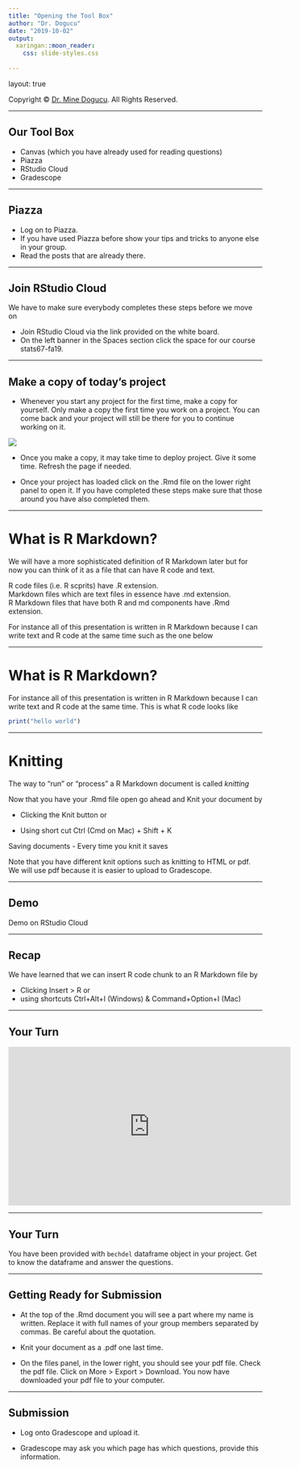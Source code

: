 ```yaml
---
title: "Opening the Tool Box"
author: "Dr. Dogucu"
date: "2019-10-02"
output: 
  xaringan::moon_reader:
    css: slide-styles.css
      
---
```


layout: true
  
<div class="my-header"></div>

<div class="my-footer"> 
 Copyright &copy; <a href="https://mdogucu.ics.uci.edu">Dr. Mine Dogucu</a>. All Rights Reserved.</div> 

---

## Our Tool Box 

- Canvas (which you have already used for reading questions)
- Piazza
- RStudio Cloud
- Gradescope

---

## Piazza

- Log on to Piazza. 
- If you have used Piazza before show your tips and tricks to anyone else in your group.
- Read the posts that are already there. 

---


## Join RStudio Cloud

We have to make sure everybody completes these steps before we move on

- Join RStudio Cloud via the link provided on the white board.
- On the left banner in the Spaces section click the space for our course stats67-fa19.

---

## Make a copy of today's project

- Whenever you start any project for the first time, make a copy for yourself. Only make a copy the first time you work on a project. You can come back and your project will still be there for you to continue working on it. 

<img src = "img/cloud-copy.png" class="center-image">  </img>

- Once you make a copy, it may take time to deploy project. Give it some time. Refresh the page if needed. 

- Once your project has loaded click on the .Rmd file on the lower right panel to open it. If you have completed these steps make sure that those around you have also completed them.


---


# What is R Markdown?

We will have a more sophisticated definition of R Markdown later but for now you can think of it as a file that can have R code and text. 

R code files (i.e. R scprits) have .R extension.  
Markdown files which are text files in essence have .md extension.   
R Markdown files that have both R and md components have .Rmd extension.  

For instance all of this presentation is written in R Markdown because I can write text and R code at the same time such as the one below

---


# What is R Markdown?

For instance all of this presentation is written in R Markdown because I can write text and R code at the same time. This is what R code looks like 

```r
print("hello world")
```

---

# Knitting

The way to "run" or "process" a R Markdown document is called _knitting_

Now that you have your .Rmd file open go ahead and Knit your document by 

- Clicking the Knit button or

- Using short cut Ctrl (Cmd on Mac) + Shift + K 

Saving documents - Every time you knit it saves

Note that you have different knit options such as knitting to HTML or pdf. We will use pdf because it is easier to upload to Gradescope.

---

## Demo

Demo on RStudio Cloud

---

## Recap

We have learned that we can insert R code chunk to an R Markdown file by 

- Clicking Insert > R or
- using shortcuts Ctrl+Alt+I (Windows) &	Command+Option+I (Mac)

---


## Your Turn

<iframe width="560" height="315" align ="middle" src="https://www.youtube.com/embed/bLF6sAAMb4s?start=3" frameborder="0" allow="accelerometer; autoplay; encrypted-media; gyroscope; picture-in-picture" allowfullscreen></iframe>

---


## Your Turn

You have been provided with `bechdel` dataframe object in your project. Get to know the dataframe and answer the questions. 

---


## Getting Ready for Submission


- At the top of the .Rmd document you will see a part where my name is written. Replace it with full names of your group members separated by commas. Be careful about the quotation.

- Knit your document as a .pdf one last time. 

- On the files panel, in the lower right, you should see your pdf file. Check the pdf file. Click on More > Export > Download. You now have downloaded your pdf file to your computer.


---

## Submission

- Log onto Gradescope and upload it. 

- Gradescope may ask you which page has which questions, provide this information.
